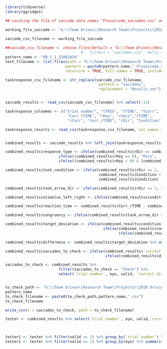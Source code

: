 
``` r
library(tidyverse)
library(ggridges)

```


```  r
## Locating the file of saccade data names "Prosaccade_saccades.csv" and the task response results names Results_var.csv

working_file_saccade <- "G:\\Team Drives\\Research Team\\Projects\\2018 Driving Sim Reproducibility\\4_Analysis_Saccades\\HB\\Session 1\\HB_C_1_31082018_Prosaccade_saccades.csv"

saccade_csv_filename <- working_file_saccade
    
##saccade_csv_filename <- choose.files(default = "G:\\Team Drives\\Research Team\\Projects\\2018 Driving Sim Reproducibility\\4_Analysis_Saccades\\ER", 
                                  #   filters = "saccades.csv", multi = FALSE)
pattern_name <- "HB_C_1_31082018"
test_filename <- list.files(path = "G:\\Team Drives\\Research Team\\Projects\\2018 Driving Sim Reproducibility\\4_Analysis_Saccades\\",
                           pattern = paste0(pattern_name,"_Prosaccade_saccades.csv"), 
                           recursive = TRUE, full.names = TRUE, include.dirs = TRUE)

taskresponse_csv_filename <- str_replace(saccade_csv_filename, 
                                          pattern = "saccades", 
                                          replacement = "Results_var")


saccade_results <- read_csv(saccade_csv_filename) %>% select(-22)

taskresponse_colnames <- c("trial number", "tTRIG", "tTIME", "tCorr", 
                            "Corr_tTIME", "rKey", "rSecs","rTIME", 
                            "rCorr", "Corr_rTIME", "rDir", "Condition" )

taskresponse_results <- read_csv(taskresponse_csv_filename, col_names = taskresponse_colnames)


combined_results <- saccade_results %>% left_join(taskresponse_results, by = "trial number")

combined_results$response_type <- ifelse(combined_results$rDir == combined_results$rKey,"Correct",
                        ifelse((combined_results$rKey == 0), "Miss",
                        ifelse((combined_results$rKey > 0) & (combined_results$rKey != combined_results$rDir),"Incorrect", NA)))

combined_results$task_condition <- ifelse(combined_results$rDir == 2,
                                          combined_results$Condition + 12, 
                                          combined_results$Condition)

combined_results$task_arrow_dir <- ifelse(combined_results$rDir == 1, "Left", "Right")

combined_results$stimulus_left_right <- ifelse(combined_results$condition <= 6, "Left", "Right")

combined_results$reaction_time <- combined_results$Corr_rTIME - combined_results$Corr_tTIME

combined_results$congruency <- ifelse(combined_results$task_arrow_dir == combined_results$stimulus_left_right, "Congruent", "Incongruent")

combined_results$target_deviation <- ifelse(combined_results$condition %% 3 == 1, "10", 
                                            ifelse(combined_results$condition %% 3 == 2, "25",
                                                   ifelse(combined_results$condition %% 3 == 0, "35", NA)))

combined_results$difference <- combined_results$target_deviation %>% as.numeric() - combined_results$amplitude

combined_results$saccades_to_check <- ifelse(combined_results$`correct direction` == 0, "Check", 
                                             ifelse(combined_results$difference %>% abs() >= 5, "Check", "Fine"))

saccades_to_check <- combined_results %>% 
                        filter(saccades_to_check == "Check") %>% 
                        select(`trial number`, eye, valid, `correct direction`, `dva/s`, `peak_dva/s`, difference, response_type)


to_check_path <- "G:\\Team Drives\\Research Team\\Projects\\2018 Driving Sim Reproducibility\\4_Analysis_Saccades\\Saccades_to_check\\"
pattern_name
to_check_filename <- paste0(to_check_path,pattern_name,".csv")
to_check_filename

write_csv(x = saccades_to_check, path = to_check_filename)


```


```r

tester <- combined_results %>% select(`trial number`, eye, valid,`correct direction`, amplitude, target_deviation, difference)


    
tester1 <- tester %>% filter(valid == 1) %>% group_by(`trial number`) %>% count()
tester1 <- tester %>% filter(valid == 1) %>% group_by(eye) %>% summarise(mean_diff = mean(abs(difference)), sd_diff = sd(difference))

```

